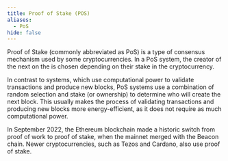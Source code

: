 ```yaml
---
title: Proof of Stake (POS)
aliases:
  - PoS
hide: false
---
```


Proof of Stake (commonly abbreviated as PoS) is a type of consensus mechanism used by some cryptocurrencies. In a PoS system, the creator of the next <Nutshell children="block" glossaryEntry="content/glossary/Block.mdx" /> on the <Nutshell children="blockchain" glossaryEntry="content/glossary/blockchain.mdx" /> is chosen depending on their stake in the cryptocurrency.

In contrast to <Nutshell children="proof of work" glossaryEntry="content/glossary/proof_of_work.mdx" /> systems, which use computational power to validate transactions and produce new blocks, PoS systems use a combination of random selection and stake (or ownership) to determine who will create the next block. This usually makes the process of validating transactions and producing new blocks more energy-efficient, as it does not require as much computational power.

In September 2022, the Ethereum blockchain made a historic switch from proof of work to proof of stake, when the mainnet merged with the Beacon chain. Newer cryptocurrencies, such as Tezos and Cardano, also use proof of stake.
